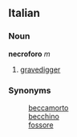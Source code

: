 ==Italian==
===Noun===
'''necroforo''' ''m''
# [[gravedigger]]

===Synonyms===
:[[beccamorto]]
:[[becchino]]
:[[fossore]]